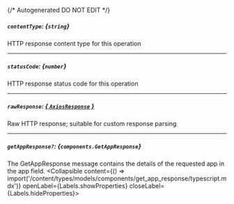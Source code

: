 {/* Autogenerated DO NOT EDIT  */}

##### `contentType`: *{`string`}*
HTTP response content type for this operation

---
##### `statusCode`: *{`number`}*
HTTP response status code for this operation

---
##### `rawResponse`: [*{ `AxiosResponse` }*](https://axios-http.com/docs/res_schema)
Raw HTTP response; suitable for custom response parsing

---
##### `getAppResponse?`: *{`components.GetAppResponse`}*
The GetAppResponse message contains the details of the requested app in the app field.
<Collapsible content={() => import('/content/types/models/components/get_app_response/typescript.mdx')} openLabel={Labels.showProperties} closeLabel={Labels.hideProperties}>
</Collapsible>


